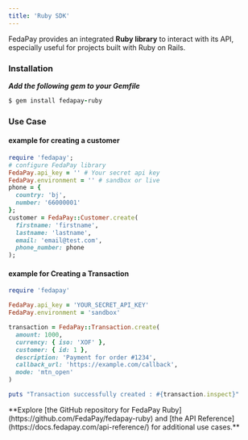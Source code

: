 ```yaml
---
title: 'Ruby SDK'
---
```


FedaPay provides an integrated **Ruby library** to interact with its API, especially useful for projects built with Ruby on Rails.

### Installation

***Add the following gem to your Gemfile***

```ruby
$ gem install fedapay-ruby
```

### Use Case

#### example for creating a customer

```ruby
require 'fedapay';
# configure FedaPay library
FedaPay.api_key = '' # Your secret api key
FedaPay.environment = '' # sandbox or live
phone = {
  country: 'bj',
  number: '66000001'
};
customer = FedaPay::Customer.create(
  firstname: 'firstname',
  lastname: 'lastname',
  email: 'email@test.com',
  phone_number: phone
);
```

#### example for Creating a Transaction

```ruby
require 'fedapay'

FedaPay.api_key = 'YOUR_SECRET_API_KEY'
FedaPay.environment = 'sandbox'

transaction = FedaPay::Transaction.create(
  amount: 1000,
  currency: { iso: 'XOF' },
  customer: { id: 1 },
  description: 'Payment for order #1234',
  callback_url: 'https://example.com/callback',
  mode: 'mtn_open'
)

puts "Transaction successfully created : #{transaction.inspect}"
```

<Note>
  **Explore [the  GitHub repository for FedaPay Ruby](https://github.com/FedaPay/fedapay-ruby) and [the API Reference](https://docs.fedapay.com/api-reference/) for additional use cases.**
</Note>